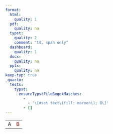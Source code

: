 ```yaml
---
format:
  html:
    quality: 1
  pdf:
    quality: na
  typst:
    quality: 2
    comment: "td, span only"
  dashboard:
    quality: 1
  docx:
    quality: na
  pptx:
    quality: na
keep-typ: true
_quarto:
  tests:
    typst:
      ensureTypstFileRegexMatches:
        -
          - '\[#set text\(fill: maroon\); B\]'
        - []
---
```


```{=html}
<table>
    <tr><td>A</td><td style="color: maroon;">B</td></tr>
</table>
```

